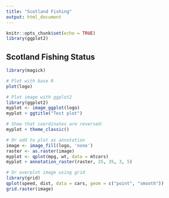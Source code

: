 ```yaml
---
title: "Scotland Fishing"
output: html_document
---
```


```r
knitr::opts_chunk$set(echo = TRUE)
library(ggplot2)
```

## Scotland Fishing Status

```r
library(magick)

# Plot with base R
plot(logo)

# Plot image with ggplot2
library(ggplot2)
myplot <- image_ggplot(logo)
myplot + ggtitle("Test plot")

# Show that coordinates are reversed:
myplot + theme_classic()

# Or add to plot as annotation
image <- image_fill(logo, 'none')
raster <- as.raster(image)
myplot <- qplot(mpg, wt, data = mtcars)
myplot + annotation_raster(raster, 25, 35, 3, 5)

# Or overplot image using grid
library(grid)
qplot(speed, dist, data = cars, geom = c("point", "smooth"))
grid.raster(image)

```
